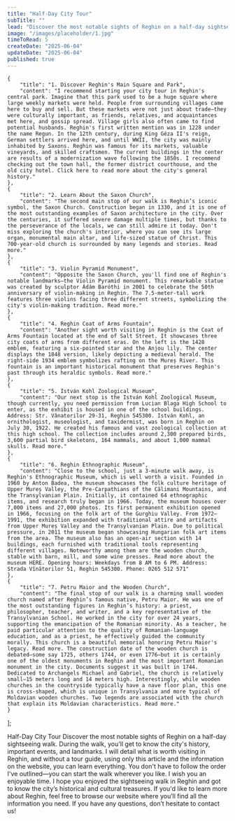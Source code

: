 ```yaml
---
title: "Half-Day City Tour"
subTitle: ""
lead: "Discover the most notable sights of Reghin on a half-day sightseeing walk."
image: "/images/placeholder/1.jpg"
timeToRead: 5
createDate: "2025-06-04"
updateDate: "2025-06-04"
published: true
---
```


    {
        "title": "1. Discover Reghin's Main Square and Park",
        "content": "I recommend starting your city tour in Reghin's central park. Imagine that this park used to be a huge square where large weekly markets were held. People from surrounding villages came here to buy and sell. But these markets were not just about trade—they were culturally important, as friends, relatives, and acquaintances met here, and gossip spread. Village girls also often came to find potential husbands. Reghin's first written mention was in 1228 under the name Regun. In the 12th century, during King Géza II's reign, German settlers arrived here, and until WWII, the city was mainly inhabited by Saxons. Reghin was famous for its markets, valuable vineyards, and skilled craftsmen. The current buildings in the center are results of a modernization wave following the 1850s. I recommend checking out the town hall, the former district courthouse, and the old city hotel. Click here to read more about the city's general history."
    },
    {
        "title": "2. Learn About the Saxon Church",
        "content": "The second main stop of our walk is Reghin’s iconic symbol, the Saxon Church. Construction began in 1330, and it is one of the most outstanding examples of Saxon architecture in the city. Over the centuries, it suffered severe damage multiple times, but thanks to the perseverance of the locals, we can still admire it today. Don't miss exploring the church's interior, where you can see its large organ, monumental main altar, and life-sized statue of Christ. This 700-year-old church is surrounded by many legends and stories. Read more."
    },
    {
        "title": "3. Violin Pyramid Monument",
        "content": "Opposite the Saxon Church, you'll find one of Reghin's notable landmarks—the Violin Pyramid monument. This remarkable statue was created by sculptor Ádám Baróthi in 2001 to celebrate the 50th anniversary of violin-making in Reghin. The 7.5-meter-tall work features three violins facing three different streets, symbolizing the city's violin-making tradition. Read more."
    },
    {
        "title": "4. Reghin Coat of Arms Fountain",
        "content": "Another sight worth visiting in Reghin is the Coat of Arms Fountain located at the end of Salt Street. It showcases three city coats of arms from different eras. On the left is the 1428 emblem, featuring a six-pointed star and the Anjou lily. The center displays the 1848 version, likely depicting a medieval herald. The right-side 1934 emblem symbolizes rafting on the Mureș River. This fountain is an important historical monument that preserves Reghin's past through its heraldic symbols. Read more."
    },
    {
        "title": "5. István Kohl Zoological Museum",
        "content": "Our next stop is the István Kohl Zoological Museum, though currently, you need permission from Lucian Blaga High School to enter, as the exhibit is housed in one of the school buildings. Address: Str. Vânatorilor 29-31, Reghin 545300. István Kohl, an ornithologist, museologist, and taxidermist, was born in Reghin on July 30, 1922. He created his famous and vast zoological collection at this high school. The collection includes around 2,300 prepared birds, 3,600 partial bird skeletons, 164 mammals, and about 1,000 mammal skulls. Read more."
    },
    {
        "title": "6. Reghin Ethnographic Museum",
        "content": "Close to the school, just a 3-minute walk away, is Reghin's Ethnographic Museum, which is well worth a visit. Founded in 1960 by Anton Badea, the museum showcases the folk culture heritage of Upper Mureș Valley, the Pre-Carpathians of the Călimani Mountains, and the Transylvanian Plain. Initially, it contained 64 ethnographic items, and research truly began in 1966. Today, the museum houses over 7,000 items and 27,000 photos. Its first permanent exhibition opened in 1966, focusing on the folk art of the Gurghiu Valley. From 1972–1991, the exhibition expanded with traditional attire and artifacts from Upper Mureș Valley and the Transylvanian Plain. Due to political pressure, in 2011 the museum began showcasing Hungarian folk art items from the area. The museum also has an open-air section with 14 buildings, each furnished with traditional tools representing different villages. Noteworthy among them are the wooden church, stable with barn, mill, and some wine presses. Read more about the museum HERE. Opening hours: Weekdays from 8 AM to 6 PM. Address: Strada Vînătorilor 51, Reghin 545300. Phone: 0265 512 571"
    },
    {
        "title": "7. Petru Maior and the Wooden Church",
        "content": "The final stop of our walk is a charming small wooden church named after Reghin’s famous native, Petru Maior. He was one of the most outstanding figures in Reghin’s history: a priest, philosopher, teacher, and writer, and a key representative of the Transylvanian School. He worked in the city for over 24 years, supporting the emancipation of the Romanian minority. As a teacher, he paid particular attention to the quality of Romanian-language education, and as a priest, he effectively guided the community morally. This church is a beautiful memorial honoring Petru Maior's legacy. Read more. The construction date of the wooden church is debated—some say 1725, others 1744, or even 1776—but it is certainly one of the oldest monuments in Reghin and the most important Romanian monument in the city. Documents suggest it was built in 1744. Dedicated to Archangels Michael and Gabriel, the church is relatively small—15 meters long and 14 meters high. Interestingly, while wooden churches in the countryside typically have a nave floor plan, this one is cross-shaped, which is unique in Transylvania and more typical of Moldavian wooden churches. Two legends are associated with the church that explain its Moldavian characteristics. Read more."
    }
];

<ContentTitle>
    Half-Day City Tour
</ContentTitle>
<ContentTextBlock>
    Discover the most notable sights of Reghin on a half-day sightseeing walk. During the walk, you'll get to know the city's history, important events, and landmarks. I will detail what is worth visiting in Reghin, and without a tour guide, using only this article and the information on the website, you can learn everything.
</ContentTextBlock>
<ContentTextBlock>
You don't have to follow the order I've outlined—you can start the walk wherever you like. I wish you an enjoyable time.
</ContentTextBlock>
<CheckpointComponent items={tourItems} />
<ContentTextBlock>
I hope you enjoyed the sightseeing walk in Reghin and got to know the city’s historical and cultural treasures. If you'd like to learn more about Reghin, feel free to browse our website where you’ll find all the information you need. If you have any questions, don’t hesitate to contact us!
</ContentTextBlock>